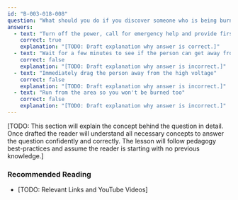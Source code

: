 ```yaml
---
id: "B-003-018-008"
question: "What should you do if you discover someone who is being burned by high voltage?"
answers:
  - text: "Turn off the power, call for emergency help and provide first aid if needed"
    correct: true
    explanation: "[TODO: Draft explanation why answer is correct.]"
  - text: "Wait for a few minutes to see if the person can get away from the high voltage on their own, then try to help"
    correct: false
    explanation: "[TODO: Draft explanation why answer is incorrect.]"
  - text: "Immediately drag the person away from the high voltage"
    correct: false
    explanation: "[TODO: Draft explanation why answer is incorrect.]"
  - text: "Run from the area so you won't be burned too"
    correct: false
    explanation: "[TODO: Draft explanation why answer is incorrect.]"
---
```


[TODO: This section will explain the concept behind the question in detail. Once drafted the reader will understand all necessary concepts to answer the question confidently and correctly. The lesson will follow pedagogy best-practices and assume the reader is starting with no previous knowledge.]

### Recommended Reading

- [TODO: Relevant Links and YouTube Videos]
